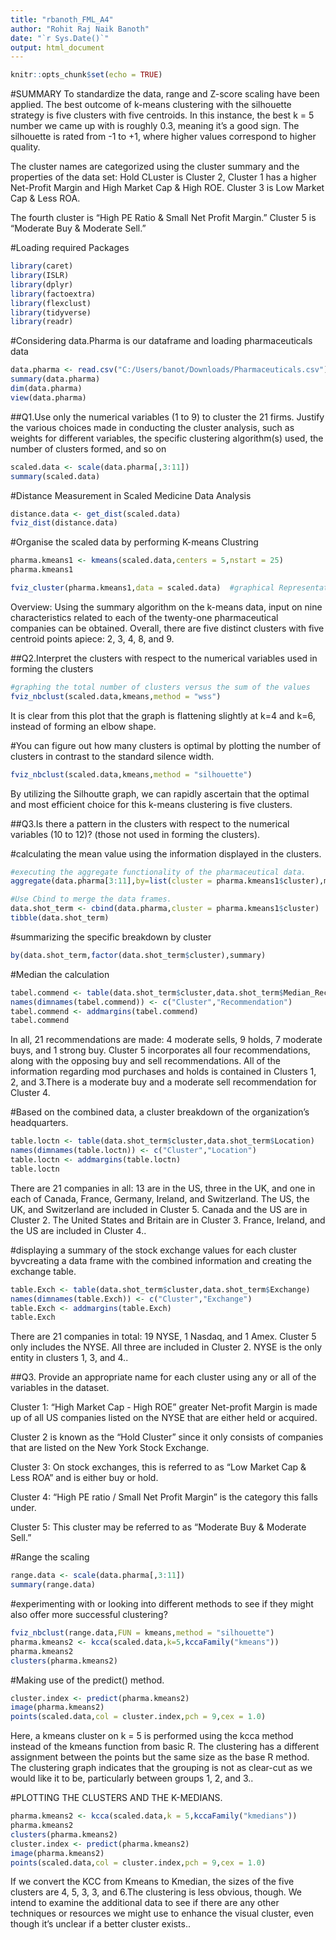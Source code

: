 ---
title: "rbanoth_FML_A4"
author: "Rohit Raj Naik Banoth"
date: "`r Sys.Date()`"
output: html_document
---

```{r setup, include=FALSE}
knitr::opts_chunk$set(echo = TRUE)
```

#SUMMARY
To standardize the data, range and Z-score scaling have been applied.
The best outcome of k-means clustering with the silhouette strategy is five clusters with five centroids.
In this instance, the best k = 5 number we came up with is roughly 0.3, meaning it's a good sign. The silhouette is rated from -1 to +1, where higher values correspond to higher quality.

The cluster names are categorized using the cluster summary and the properties of the data set:
Hold CLuster is Cluster 2, Cluster 1 has a higher Net-Profit Margin and High Market Cap & High ROE.
Cluster 3 is Low Market Cap & Less ROA.

The fourth cluster is "High PE Ratio & Small Net Profit Margin."
Cluster 5 is "Moderate Buy & Moderate Sell."

#Loading required Packages
```{r}
library(caret)
library(ISLR)
library(dplyr)
library(factoextra)
library(flexclust)
library(tidyverse)
library(readr)
```

#Considering data.Pharma is our dataframe and loading pharmaceuticals data
```{r}
data.pharma <- read.csv("C:/Users/banot/Downloads/Pharmaceuticals.csv")
summary(data.pharma)
dim(data.pharma)
view(data.pharma)
```

##Q1.Use only the numerical variables (1 to 9) to cluster the 21 firms. Justify the various choices made in conducting the cluster analysis, such as weights for different variables, the specific clustering algorithm(s) used, the number of clusters formed, and so on
```{r}
scaled.data <- scale(data.pharma[,3:11])
summary(scaled.data)
```

#Distance Measurement in Scaled Medicine Data Analysis
```{r}
distance.data <- get_dist(scaled.data)
fviz_dist(distance.data)
```

#Organise the scaled data by performing K-means Clustring
```{r}
pharma.kmeans1 <- kmeans(scaled.data,centers = 5,nstart = 25)
pharma.kmeans1

fviz_cluster(pharma.kmeans1,data = scaled.data)  #graphical Representation of the Cluster
```

Overview: Using the summary algorithm on the k-means data, input on nine characteristics related to each of the twenty-one pharmaceutical companies can be obtained. Overall, there are five distinct clusters with five centroid points apiece: 2, 3, 4, 8, and 9.

##Q2.Interpret the clusters with respect to the numerical variables used in forming the clusters

```{r}
#graphing the total number of clusters versus the sum of the values
fviz_nbclust(scaled.data,kmeans,method = "wss")
```

It is clear from this plot that the graph is flattening slightly at k=4 and k=6, instead of forming an elbow shape.

#You can figure out how many clusters is optimal by plotting the number of clusters in contrast to the standard silence width.
```{r}
fviz_nbclust(scaled.data,kmeans,method = "silhouette")
```

By utilizing the Silhoutte graph, we can rapidly ascertain that the optimal and most efficient choice for this k-means clustering is five clusters.

##Q3.Is there a pattern in the clusters with respect to the numerical variables (10 to 12)? (those not used in forming the clusters).

#calculating the mean value using the information displayed in the clusters.

```{r}
#executing the aggregate functionality of the pharmaceutical data.
aggregate(data.pharma[3:11],by=list(cluster = pharma.kmeans1$cluster),mean)
```

```{r}
#Use Cbind to merge the data frames.
data.shot_term <- cbind(data.pharma,cluster = pharma.kmeans1$cluster)
tibble(data.shot_term)
```

#summarizing the specific breakdown by cluster
```{r}
by(data.shot_term,factor(data.shot_term$cluster),summary)
```
#Median the calculation
```{r}
tabel.commend <- table(data.shot_term$cluster,data.shot_term$Median_Recommendation)
names(dimnames(tabel.commend)) <- c("Cluster","Recommendation")
tabel.commend <- addmargins(tabel.commend)
tabel.commend
```
In all, 21 recommendations are made: 4 moderate sells, 9 holds, 7 moderate buys, and 1 strong buy. Cluster 5 incorporates all four recommendations, along with the opposing buy and sell recommendations. All of the information regarding mod purchases and holds is contained in Clusters 1, 2, and 3.There is a moderate buy and a moderate sell recommendation for Cluster 4.

#Based on the combined data, a cluster breakdown of the organization's headquarters.
```{r}
table.loctn <- table(data.shot_term$cluster,data.shot_term$Location)
names(dimnames(table.loctn)) <- c("Cluster","Location")
table.loctn <- addmargins(table.loctn)
table.loctn
```
There are 21 companies in all: 13 are in the US, three in the UK, and one in each of Canada, France, Germany, Ireland, and Switzerland. The US, the UK, and Switzerland are included in Cluster 5. Canada and the US are in Cluster 2. The United States and Britain are in Cluster 3. France, Ireland, and the US are included in Cluster 4..

#displaying a summary of the stock exchange values for each cluster byvcreating a data frame with the combined information and creating the exchange table.
```{r}
table.Exch <- table(data.shot_term$cluster,data.shot_term$Exchange)
names(dimnames(table.Exch)) <- c("Cluster","Exchange")
table.Exch <- addmargins(table.Exch)
table.Exch
```
There are 21 companies in total: 19 NYSE, 1 Nasdaq, and 1 Amex. Cluster 5 only includes the NYSE. All three are included in Cluster 2. NYSE is the only entity in clusters 1, 3, and 4..

##Q3. Provide an appropriate name for each cluster using any or all of the variables in the dataset.

Cluster 1: "High Market Cap - High ROE" greater Net-profit Margin is made up of all US companies listed on the NYSE that are either held or acquired.

Cluster 2 is known as the "Hold Cluster" since it only consists of companies that are listed on the New York Stock Exchange.

Cluster 3: On stock exchanges, this is referred to as "Low Market Cap & Less ROA" and is either buy or hold.

Cluster 4: "High PE ratio / Small Net Profit Margin" is the category this falls under.

Cluster 5: This cluster may be referred to as "Moderate Buy & Moderate Sell."


#Range the scaling
```{r}
range.data <- scale(data.pharma[,3:11])
summary(range.data)
```

#experimenting with or looking into different methods to see if they might also offer more successful clustering?
```{r}
fviz_nbclust(range.data,FUN = kmeans,method = "silhouette")
pharma.kmeans2 <- kcca(scaled.data,k=5,kccaFamily("kmeans"))
pharma.kmeans2
clusters(pharma.kmeans2)
```
#Making use of the predict() method.
```{r}
cluster.index <- predict(pharma.kmeans2)
image(pharma.kmeans2)
points(scaled.data,col = cluster.index,pch = 9,cex = 1.0)
```
Here, a kmeans cluster on k = 5 is performed using the kcca method instead of the kmeans function from basic R. The clustering has a different assignment between the points but the same size as the base R method. The clustering graph indicates that the grouping is not as clear-cut as we would like it to be, particularly between groups 1, 2, and 3..

#PLOTTING THE CLUSTERS AND THE K-MEDIANS.
```{r}
pharma.kmeans2 <- kcca(scaled.data,k = 5,kccaFamily("kmedians"))
pharma.kmeans2
clusters(pharma.kmeans2)
cluster.index <- predict(pharma.kmeans2)
image(pharma.kmeans2)
points(scaled.data,col = cluster.index,pch = 9,cex = 1.0)
```
If we convert the KCC from Kmeans to Kmedian, the sizes of the five clusters are 4, 5, 3, 3, and 6.The clustering is less obvious, though. We intend to examine the additional data to see if there are any other techniques or resources we might use to enhance the visual cluster, even though it's unclear if a better cluster exists..






























